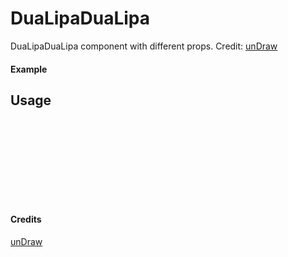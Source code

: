 
<Meta of={DuaLipaDuaLipa} title="unDraw/DuaLipaDuaLipa" />

# DuaLipaDuaLipa

DuaLipaDuaLipa component with different props.
Credit: [unDraw](https://undraw.co/illustrations)

#### Example

<Canvas of={DuaLipaDuaLipa.Primary} />

## Usage

```ts
import { DuaLipaDuaLipa } from "yadl-ui";

const Example = () => {
  return (
      <DuaLipaDuaLipa />
  );
};

export default Example;
```

#### Credits
[unDraw](https://undraw.co/illustrations)
